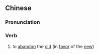 {{also|弃旧}}
==Chinese==
{{zh-forms|s=弃旧}}

===Pronunciation===
{{zh-pron
|m=qìjiù
|h=pfs=hi-khiu
|cat=v
}}

===Verb===
{{zh-verb}}

# {{lb|zh|literary}} to [[abandon]] the [[old]] (in [[favor]] of the [[new]])
